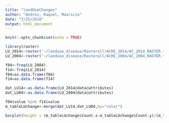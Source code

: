 ```yaml
---
title: "landUseChanges"
author: "Andres, Raquel, Mauricio"
date: "7/25/2018"
output: html_document
---
```


```r
knitr::opts_chunk$set(echo = TRUE)
```


```r
library(raster)
LU_2014<-raster('~/landuse_disease/Rasterall/ACRE_2014/AC_2014_RASTER.tif')
LU_2004<-raster('~/landuse_disease/Rasterall/ACRE_2004/AC_2004_RASTER.tif')
```



```r
f04<-freq(LU_2004)
f14<-freq(LU_2014)
f04=as.data.frame(f04)
f14=as.data.frame(f14)

dat_LU14<-as.data.frame(LU_2014@data@attributes) 
dat_LU04<-as.data.frame(LU_2004@data@attributes)

f04$value %in% f14$value
m_tableLUchange<-merge(dat_LU14,dat_LU04,by="color")

```

```r
barplot(height = (m_tableLUchange$Count.x-m_tableLUchange$Count.y)/(m_tableLUchange$Count.x+m_tableLUchange$Count.y),names.arg=m_tableLUchange$tc_2014,cex.name=0.4)


```